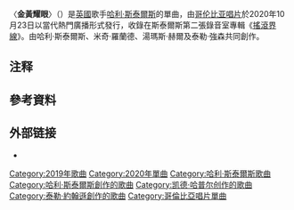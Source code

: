 {{Expand language|en|time=2020-11-29T03:45:17+00:00}}
{{NoteTA
|G1=Show
|G2=Music
|1=zh-cn:哈里·斯泰尔斯; zh-tw:哈利·斯泰爾斯; zh-hk:哈利·史泰敖; zh-hant:哈利·斯泰爾斯;
|2=zh-cn:哈里; zh-tw:哈利; zh-hk:哈利; zh-hant:哈利;
|3=zh-cn:斯泰尔斯; zh-tw:斯泰爾斯; zh-hk:史泰敖; zh-hant:斯泰爾斯;
|4=zh-cn:约翰逊; zh-hans:约翰逊; zh-tw:強森; zh-hk:約翰遜; zh-hant:約翰遜;
}}
{{Infobox song
| name       = 金黃耀眼
| original_name = {{lang|en|"Golden"}}
| cover      = Golden by Harry Styles.png
| alt        = 
| caption    = 
| type       = single
| artist     = [[哈利·斯泰爾斯|哈利·斯泰爾斯]]
| album      = [[搖滾界線|搖滾界線]]
| released   = {{Start date|2020|10|23|df=yes}}
| recorded   = 2019年
| studio     = 
| genre      = {{hlist|{{le|競技場搖滾|Arena rock}}|[[独立流行|独立流行]]|[[軟式搖滾|軟式搖滾]]}}
| length     = {{Duration|m=3|s=28}}
| label      = {{hlist|厄斯金|[[哥伦比亚唱片|哥伦比亚]]}}
| writer     = {{hlist|[[哈利·斯泰爾斯|哈利·斯泰爾斯]]|米奇·羅蘭德（Mitch Rowland）|{{le|凯德·哈普尔|Kid Harpoon|湯瑪斯·赫爾}}|[[泰勒·強森|泰勒·強森]]}}
| producer   = 泰勒·約翰遜
| prev_title = [[甜蜜滋味|甜蜜滋味]]
| prev_year  = 2020
| next_title = [[以善待人|以善待人]]
| next_year  = 2021
| misc       = {{External music video|header=Music video|{{YouTube|P3cffdsEXXw|〈金黃耀眼〉}}}}
}}

〈'''金黃耀眼'''〉{{notetag|〈金黃耀眼〉是台壓專輯名稱<ref>{{Cite web|title=博客來 - 1世代萬人迷 哈利 / 搖滾界線 |url=https://www.books.com.tw/products/0020215445 |website=博客來 |accessdate=2020-11-28 |archiveurl=https://web.archive.org/web/20201128021857/https://www.books.com.tw/products/0020215445 |archivedate=2020-11-28 |language=zh |deadurl=no}}</ref>，〈金光耀眼〉則是台灣索尼音樂發布的MV名稱<ref>{{cite AV media |title=哈利 Harry Styles / 金光耀眼 Golden (中字MV) |url=https://www.youtube.com/watch?v=m6hvXmO4OVo |language=zh |deadurl=no |date=2020-11-10 |accessdate=2020-11-28 |publisher=台灣索尼音樂 Sony Music Taiwan YouTube 頻道 |archiveurl=http://archive.today/2020.11.28-043922/https://www.youtube.com/watch?v=m6hvXmO4OVo |archivedate=2020-11-28}}</ref>}}（{{lang-en|"Golden"}}）是[[英國|英國]]歌手[[哈利·斯泰爾斯|哈利·斯泰爾斯]]的單曲，由[[哥伦比亚唱片|哥伦比亚唱片]]於2020年10月23日以當代熱門廣播形式發行，收錄在斯泰爾斯第二張錄音室專輯《[[搖滾界線|搖滾界線]]》。由哈利·斯泰爾斯、米奇·羅蘭德、湯瑪斯·赫爾及泰勒·強森共同創作。

== 注释 ==
{{notefoot}}

== 參考資料 ==
{{reflist}}

== 外部链接 ==
* {{MetroLyrics song|harry-styles|golden}}
{{Harry Styles}}
{{Authority control}}
{{DEFAULTSORT:Golden}}
[[Category:2019年歌曲|Category:2019年歌曲]]
[[Category:2020年單曲|Category:2020年單曲]]
[[Category:哈利·斯泰爾斯歌曲|Category:哈利·斯泰爾斯歌曲]]
[[Category:哈利·斯泰爾斯創作的歌曲|Category:哈利·斯泰爾斯創作的歌曲]]
[[Category:凯德·哈普尔创作的歌曲|Category:凯德·哈普尔创作的歌曲]]
[[Category:泰勒·約翰遜創作的歌曲|Category:泰勒·約翰遜創作的歌曲]]
[[Category:哥倫比亞唱片單曲|Category:哥倫比亞唱片單曲]]
